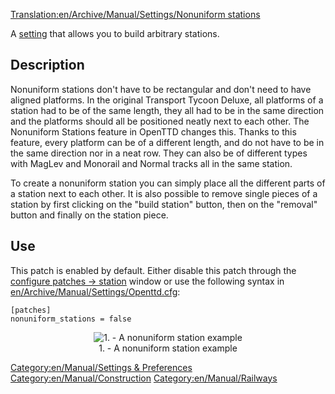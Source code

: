 [[Translation:en/Archive/Manual/Settings/Nonuniform stations]]
[[Category:en/Manual/Settings & Preferences]]
[[Category:en/Manual/Construction]]
[[Category:en/Manual/Railways]]

A [[en/Archive/Manual/Settings/Advanced Settings|setting]] that allows you to build arbitrary stations.

== Description ==
Nonuniform stations don't have to be rectangular and don't need to have aligned platforms.
In the original Transport Tycoon Deluxe, all platforms of a station had to be of the same length, they all had to be in the same direction and the platforms should all be positioned neatly next to each other.
The Nonuniform Stations feature in OpenTTD changes this. Thanks to this feature, every platform can be of a different length, and do not have to be in the same direction nor in a neat row. They can also be of different types with MagLev and Monorail and Normal tracks all in the same station.

To create a nonuniform station you can simply place all the different parts of a station next to each other. It is also possible to remove single pieces of a station by first clicking on the "build station" button, then on the "removal" button and finally on the station piece.

== Use ==
This patch is enabled by default. Either disable this patch through the [[en/Archive/Manual/Settings/Configuring patches/Stations|configure patches -> station]] window or use the following syntax in [[en/Archive/Manual/Settings/Openttd.cfg]]:
<pre>[patches]
nonuniform_stations = false</pre>
<center>[[File:en/Archive/Manual/Settings/Nonuniform.png|center|frame|1. - A nonuniform station example]]</center>